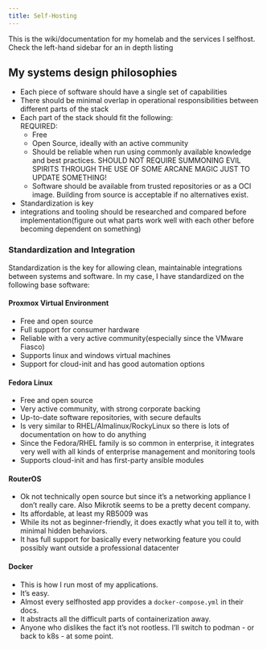 ```yaml
---
title: Self-Hosting
---
```


This is the wiki/documentation for my homelab and the services I selfhost.
Check the left-hand sidebar for an in depth listing


## My systems design philosophies
- Each piece of software should have a single set of capabilities
- There should be minimal overlap in operational responsibilities between different parts of the stack
- Each part of the stack should fit the following:  
    REQUIRED:  
    - Free
    - Open Source, ideally with an active community
    - Should be reliable when run using commonly available knowledge and best practices.
            SHOULD NOT REQUIRE SUMMONING EVIL SPIRITS THROUGH THE USE OF SOME ARCANE MAGIC JUST TO UPDATE SOMETHING!
    - Software should be available from trusted repositories or as a OCI image. Building from source is acceptable if no alternatives exist.
- Standardization is key
- integrations and tooling should be researched and compared before implementation(figure out what parts work well with each other before becoming dependent on something)

### Standardization and Integration
Standardization is the key for allowing clean, maintainable integrations between systems and software.
 In my case, I have standardized on the following base software:

#### Proxmox Virtual Environment
- Free and open source
- Full support for consumer hardware
- Reliable with a very active community(especially since the VMware Fiasco)
- Supports linux and windows virtual machines
- Support for cloud-init and has good automation options

#### Fedora Linux
- Free and open source
- Very active community, with strong corporate backing
- Up-to-date software repositories, with secure defaults
- Is very similar to RHEL/Almalinux/RockyLinux so there is lots of documentation on how to do anything
- Since the Fedora/RHEL family is so common in enterprise, it integrates very well with all kinds of enterprise management and monitoring tools
- Supports cloud-init and has first-party ansible modules

#### RouterOS
- Ok not technically open source but since it's a networking appliance I don't really care. Also Mikrotik seems to be a pretty decent company.
- Its affordable, at least my RB5009 was
- While its not as beginner-friendly, it does exactly what you tell it to, with minimal hidden behaviors.
- It has full support for basically every networking feature you could possibly want outside a professional datacenter

#### Docker
- This is how I run most of my applications.
- It's easy.
- Almost every selfhosted app provides a `docker-compose.yml` in their docs.
- It abstracts all the difficult parts of containerization away.
- Anyone who dislikes the fact it's not rootless. I'll switch to podman - or back to k8s - at some point.